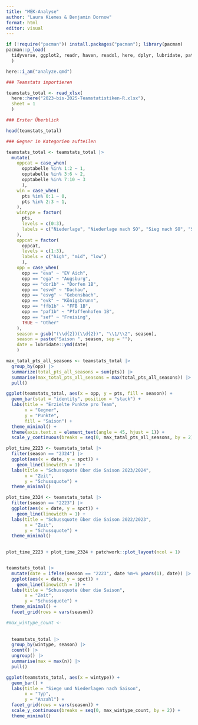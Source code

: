 ```yaml
---
title: "MEK-Analyse"
author: "Laura Kiemes & Benjamin Dornow"
format: html
editor: visual
---
```


```r
if (!require("pacman")) install.packages("pacman"); library(pacman)
pacman::p_load(
  tidyverse, ggplot2, readr, haven, readxl, here, dplyr, lubridate, patchwork
  )

here::i_am("analyze.qmd")
```

```r
### Teamstats importieren

teamstats_total <- read_xlsx(
  here::here("2023-bis-2025-Teamstatistiken-R.xlsx"), 
  sheet = 1
  )

### Erster Überblick

head(teamstats_total)
```

```r
### Gegner in Kategorien aufteilen

teamstats_total <- teamstats_total |> 
  mutate(
    oppcat = case_when(
      opptabelle %in% 1:2 ~ 1,
      opptabelle %in% 3:6 ~ 2,
      opptabelle %in% 7:10 ~ 3
      ),
    win = case_when(
      pts %in% 0:1 ~ 0,
      pts %in% 2:3 ~ 1,
    ),
    wintype = factor(
      pts,
      levels = c(0:3),
      labels = c("Niederlage", "Niederlage nach SO", "Sieg nach SO", "Sieg")
    ),
    oppcat = factor(
      oppcat, 
      levels = c(1:3), 
      labels = c("high", "mid", "low")
      ),
    opp = case_when(
      opp == "eva" ~ "EV Aich",
      opp == "ega" ~ "Augsburg",
      opp == "dor1b" ~ "Dorfen 1B",
      opp == "esvd" ~ "Dachau",
      opp == "esvg" ~ "Gebensbach",
      opp == "evk" ~ "Königsbrunn",
      opp == "ffb1b" ~ "FFB 1B",
      opp == "paf1b" ~ "Pfaffenhofen 1B",
      opp == "sef" ~ "Freising",
      TRUE ~ "Other"
    ),
    season = gsub("(\\d{2})(\\d{2})", "\\1/\\2", season),
    season = paste("Saison ", season, sep = ""),
    date = lubridate::ymd(date)
    )

```

```r
max_tatal_pts_all_seasons <- teamstats_total |> 
  group_by(opp) |> 
  summarize(total_pts_all_seasons = sum(pts)) |> 
  summarise(max_total_pts_all_seasons = max(total_pts_all_seasons)) |> 
  pull()

ggplot(teamstats_total, aes(x = opp, y = pts, fill = season)) +
  geom_bar(stat = "identity", position = "stack") +
  labs(title = "Erzielte Punkte pro Team",
       x = "Gegner",
       y = "Punkte",
       fill = "Saison") +
  theme_minimal() +
  theme(axis.text.x = element_text(angle = 45, hjust = 1)) +
  scale_y_continuous(breaks = seq(0, max_tatal_pts_all_seasons, by = 2), limits = c(0, max_tatal_pts_all_seasons))
```

```r
plot_time_2223 <- teamstats_total |> 
  filter(season == "2324") |> 
  ggplot(aes(x = date, y = spct)) +
    geom_line(linewidth = 1) +
  labs(title = "Schussquote über die Saison 2023/2024",
       x = "Zeit",
       y = "Schussquote") +
  theme_minimal()

plot_time_2324 <- teamstats_total |> 
  filter(season == "2223") |> 
  ggplot(aes(x = date, y = spct)) +
    geom_line(linewidth = 1) +
  labs(title = "Schussquote über die Saison 2022/2023",
       x = "Zeit",
       y = "Schussquote") +
  theme_minimal() 
  

plot_time_2223 + plot_time_2324 + patchwork::plot_layout(ncol = 1)


teamstats_total |> 
  mutate(date = ifelse(season == "2223", date %m+% years(1), date)) |> 
  ggplot(aes(x = date, y = spct)) +
    geom_line(linewidth = 1) +
  labs(title = "Schussquote über die Saison",
       x = "Zeit",
       y = "Schussquote") +
  theme_minimal() + 
  facet_grid(rows = vars(season))
```

```r
#max_wintype_count <- 
  
  
  teamstats_total |> 
  group_by(wintype, season) |> 
  count() |> 
  ungroup() |> 
  summarise(max = max(n)) |> 
  pull()

ggplot(teamstats_total, aes(x = wintype)) +
  geom_bar() +
  labs(title = "Siege und Niederlagen nach Saison",
       x = "Typ",
       y = "Anzahl") +
  facet_grid(rows = vars(season)) +
  scale_y_continuous(breaks = seq(0, max_wintype_count, by = 2)) +
  theme_minimal()
```
